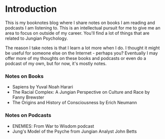 
<HtmlHeader title="Home" />

# Introduction

This is my booknotes blog where I share notes on books I am reading and
podcasts I am listening to. This is an intellectual pursuit for me to give
me an area to focus on outside of my career. You'll find a lot of things
that are related to Jungian Psychology.

The reason I take notes is that I learn a lot more when I do. I thought it
might be useful for someone else on the Internet - perhaps you? Eventually
I may offer more of my thoughts on these books and podcasts or even do
a podcast of my own, but for now, it's mostly notes.

### Notes on Books
- <Link href="/sapiens"><a>Sapiens by Yuval Noah Harari</a></Link>
- <Link href="/racial-complex"><a>The Racial Complex: A Jungian Perspective on Culture and Race by Fanny Brewster</a></Link>
- <Link href="/origins"><a>The Origins and History of Consciousness by
  Erich Neumann</a></Link>

### Notes on Podcasts
- <Link href="/enemies"><a>ENEMIES: From War to Wisdom podcast</a></Link>
- <Link href="/johnbetts"><a>Jung's Model of the Psyche from Jungian Analyst John Betts</a></Link>
